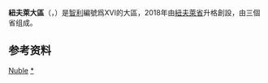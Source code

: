 {{noteTA
|1=zh:奇廉; zh-tw:奇陽;
}}
{{Infobox Chilean region
| name                    = 紐夫萊大區
| name_es                 = Región de Ñuble
| image_photo             = Monumento de la Iglesia de la Virgen del Carmen.JPG
| flag                    = Flag of Ñuble Region, Chile.svg
| coat_of_arms            = Coat of arms of Ñuble, Chile.svg
| map                     = Nuble in Chile 2018.svg
| map_size                = 250px
| latd   = 36 | latm = 37 | lats = 00 | latNS = S
| longd  = 71 | longm = 57 | longs = 00 | longEW = W
| capital                 = [[奇廉|奇廉]]
| provinces               = 
| intendant               =
| intendant_party         =
| area                    = 13,178.5
| area_rank               = 16
| area_ref                = <ref name="CINVER-LL">{{cite web |url= http://www.cinver.cl/english/chile/deloslagos.asp |title= Los Lagos Region |accessdate= 13 March 2010 |publisher= [[Government_of_Chile|Government of Chile]] Foreign Investment Committee |archive-date= 2020-05-10 |archive-url= https://web.archive.org/web/20200510140242/http://www.cinver.cl/english/chile/deloslagos.asp |dead-url= yes }}</ref>
| elevation_max_footnotes =
| elev_max_m              =
| elev_min_m              = 
| population              = 480,609
| pop_date                = 2017
| pop_rank                = 10
| pop_ref                 = <ref name=Censo2017>{{cite web |title=Censo 2017 |url=http://www.censo2017.cl/descargue-aqui-resultados-de-comunas/ |accessdate=19 August 2018}}</ref>
| website                 = [http://www.goredenuble.cl/ Official website] {{es}}
| iso_code                = CL-NB
| footnotes               =
}}

'''紐夫萊大區'''（{{lang-es|Región de Ñuble}}，{{IPA-es|ˈɲuβle}}）是[[智利|智利]]編號爲XVI的大區，2018年由[[紐夫萊省|紐夫萊省]]升格創設，由三個省组成。

== 参考资料 ==
{{reflist}}

{{southAm-geo-stub}}
{{Regions of Chile}}

[[Category:智利大區|Nuble]]
[[Category:紐布列大區|*]]